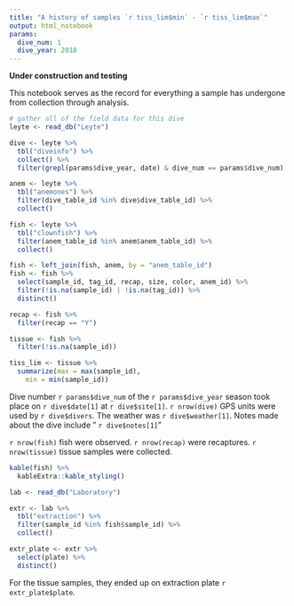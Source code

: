 ```yaml
---
title: "A history of samples `r tiss_lim$min` - `r tiss_lim$max`"
output: html_notebook
params:
  dive_num: 1
  dive_year: 2018
---
```

**Under construction and testing**

This notebook serves as the record for everything a sample has undergone from collection through analysis.

```r
# gather all of the field data for this dive
leyte <- read_db("Leyte")

dive <- leyte %>% 
  tbl("diveinfo") %>% 
  collect() %>% 
  filter(grepl(params$dive_year, date) & dive_num == params$dive_num)

anem <- leyte %>% 
  tbl("anemones") %>% 
  filter(dive_table_id %in% dive$dive_table_id) %>% 
  collect()

fish <- leyte %>% 
  tbl("clownfish") %>% 
  filter(anem_table_id %in% anem$anem_table_id) %>% 
  collect()

fish <- left_join(fish, anem, by = "anem_table_id") 
fish <- fish %>% 
  select(sample_id, tag_id, recap, size, color, anem_id) %>% 
  filter(!is.na(sample_id) | !is.na(tag_id)) %>% 
  distinct()

recap <- fish %>% 
  filter(recap == "Y")

tissue <- fish %>% 
  filter(!is.na(sample_id))

tiss_lim <- tissue %>% 
  summarize(max = max(sample_id), 
    min = min(sample_id))
```



Dive number `r params$dive_num` of the `r params$dive_year` season took place on `r dive$date[1]` at `r dive$site[1]`.  `r nrow(dive)` GPS units were used by `r dive$divers`.  The weather was `r dive$weather[1]`.  Notes made about the dive include " `r dive$notes[1]`"

`r nrow(fish) ` fish were observed.  `r nrow(recap)` were recaptures.  `r nrow(tissue)` tissue samples were collected.
```r
kable(fish) %>% 
  kableExtra::kable_styling()
```

```r
lab <- read_db("Laboratory")

extr <- lab %>%
  tbl("extraction") %>% 
  filter(sample_id %in% fish$sample_id) %>% 
  collect()

extr_plate <- extr %>% 
  select(plate) %>% 
  distinct()
```

For the tissue samples, they ended up on extraction plate `r extr_plate$plate`.




